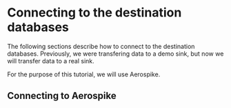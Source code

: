 
# Connecting to the destination databases

The following sections describe how to connect to the destination databases. Previously, we were transfering data to a demo sink, but now we will transfer data to a real sink.

For the purpose of this tutorial, we will use Aerospike.

## Connecting to Aerospike